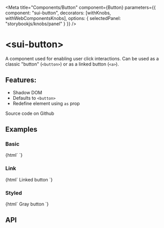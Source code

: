 

<Meta
  title="Components/Button"
  component={Button}
  parameters={{
    component: "sui-button",
    decorators: [withKnobs, withWebComponentsKnobs],
    options: { selectedPanel: "storybookjs/knobs/panel" }
  }}
/>

# &lt;sui-button&gt;

A component used for enabling user click interactions. Can be used as a classic "button" (`<button>`) or as a linked button (`<a>`).

## Features:

- Shadow DOM
- Defaults to `<button>`
- Redefine element using `as` prop

<sui-button bg="gray" p="2" href="#">Source code on Github</sui-button>

## Examples

### Basic

<Preview withToolbar>
  <Story name="Basic">
    {html`
      <sui-button text="Submit"></sui-button>
    `}
  </Story>
</Preview>

### Link

<Preview withToolbar>
  <Story name="Link">
    {html`
      <sui-button href="#">Linked button</sui-button>
    `}
  </Story>
</Preview>

### Styled

<Preview withToolbar>
  <Story name="Styled">
    {html`
      <sui-button bg="gray" p="2">Gray button</sui-button>
    `}
  </Story>
</Preview>

## API

<Props of="sui-button" />
